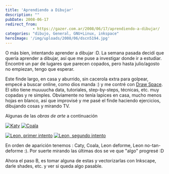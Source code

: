 ```yaml
---
title: 'Aprendiendo a Dibujar'
description: ""
pubDate: 2008-06-17
redirect_from: 
            - https://gazer.com.ar/2008/06/17/aprendiendo-a-dibujar/
categories: "dibujo, General, GNU+Linux, inkspace"
heroImage: '/img/uploads/2008/06/dscn5194.jpg'
---
```

O más bien, intentando aprender a dibujar :D. La semana pasada decidí que quería aprender a dibujar, así que me puse a investigar donde ir a estudiar. Encontré un par de lugares que parecen copados, pero hasta julio/agosto no empiezan, tengo que esperar.

Este finde largo, en casa y aburrido, sin cacerola extra para golpear, empecé a buscar online, como dios manda :) y me contré con [Draw Space](http://www.drawspace.com/). El sitio tiene muuuucha data, tutoriales, step-by-steps, técnicas, etc. muy copadas y re simples. Obviamente no tenía lapices en casa, mucho menos hojas en blanco, así que improvisé y me pasé el finde haciendo ejercicios, dibujando cosas y mirando TV.

Algunas de las _obras de arte_ a continuación

[](/img/uploads/2008/06/dscn5194.jpg)[](/img/uploads/2008/06/dscn5192.jpg)

[![Katy](/img/uploads/2008/06/dscn5194-150x150.jpg "dscn5194")](/img/uploads/2008/06/dscn5194.jpg) [![Coala](/img/uploads/2008/06/dscn5192-150x150.jpg "dscn5192")](/img/uploads/2008/06/dscn5192.jpg)

[](/img/uploads/2008/06/dscn5193.jpg)[](/img/uploads/2008/06/dscn5195.jpg)

[![Leon, primer intento](/img/uploads/2008/06/dscn5193-150x150.jpg "dscn5193")](/img/uploads/2008/06/dscn5193.jpg) [![Leon, segundo intento](/img/uploads/2008/06/dscn5195-150x150.jpg "dscn5195")](/img/uploads/2008/06/dscn5195.jpg)

En orden de aparición tenemos : Caty, Coala, Leon deforme, Leon no-tan-deforme :). Por suerte mirando las últimas dos se ve que "algo" progresé :D

Ahora el paso B, es tomar alguna de estas y vectorizarlas con Inkscape, darle shades, etc. y ver si queda algo pasable.
